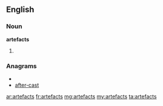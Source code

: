 ==English==

===Noun===
'''artefacts'''

# {{plural of|[[artefact]]}}

===Anagrams===
* {{alphagram|aacefrstt}}
* [[after-cast#English|after-cast]]

[[ar:artefacts]]
[[fr:artefacts]]
[[mg:artefacts]]
[[my:artefacts]]
[[ta:artefacts]]